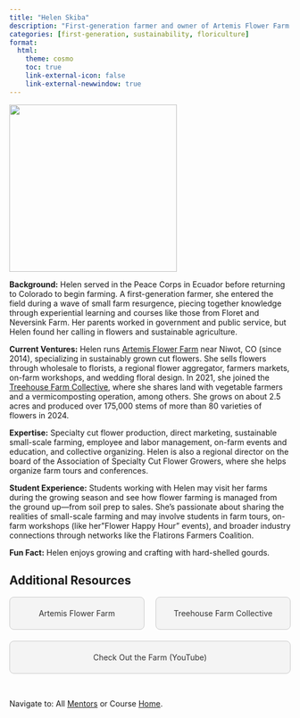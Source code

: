 ```yaml
---
title: "Helen Skiba"
description: "First-generation farmer and owner of Artemis Flower Farm."
categories: [first-generation, sustainability, floriculture]
format: 
  html: 
    theme: cosmo
    toc: true
    link-external-icon: false
    link-external-newwindow: true
---
```


![](helen-skiba.jpg){fig-align="left" width=300}

**Background:** Helen served in the Peace Corps in Ecuador before returning to Colorado to begin farming. A first-generation farmer, she entered the field during a wave of small farm resurgence, piecing together knowledge through experiential learning and courses like those from Floret and Neversink Farm. Her parents worked in government and public service, but Helen found her calling in flowers and sustainable agriculture.

**Current Ventures:** Helen runs [Artemis Flower Farm](https://www.artemisflowerfarm.com/)  near Niwot, CO (since 2014), specializing in sustainably grown cut flowers. She sells flowers through wholesale to florists, a regional flower aggregator, farmers markets, on-farm workshops, and wedding floral design. In 2021, she joined the [Treehouse Farm Collective](https://treehousefarmcollective.com/), where she shares land with vegetable farmers and a vermicomposting operation, among others. She grows on about 2.5 acres and produced over 175,000 stems of more than 80 varieties of flowers in 2024.

**Expertise:** Specialty cut flower production, direct marketing, sustainable small-scale farming, employee and labor management, on-farm events and education, and collective organizing. Helen is also a regional director on the board of the Association of Specialty Cut Flower Growers, where she helps organize farm tours and conferences.

**Student Experience:** Students working with Helen may visit her farms during the growing season and see how flower farming is managed from the ground up—from soil prep to sales. She’s passionate about sharing the realities of small-scale farming and may involve students in farm tours, on-farm workshops (like her"Flower Happy Hour" events), and broader industry connections through networks like the Flatirons Farmers Coalition.

**Fun Fact:** Helen enjoys growing and crafting with hard-shelled gourds.

## Additional Resources

```{=html}
<div style="display: flex; justify-content: space-between; gap: 20px; flex-wrap: wrap;">

  <a href="https://www.artemisflowerfarm.com/about" target="_blank" style="flex: 1; min-width: 200px; text-align: center; padding: 20px; background: #f4f4f4; border: 1px solid #ccc; text-decoration: none; color: #333; border-radius: 8px;">
    Artemis Flower Farm
  </a>

  <a href="https://treehousefarmcollective.com/" target="_blank" style="flex: 1; min-width: 200px; text-align: center; padding: 20px; background: #f4f4f4; border: 1px solid #ccc; text-decoration: none; color: #333; border-radius: 8px;">
    Treehouse Farm Collective
  </a>

  <a href="https://youtu.be/YC8nCCwFFKM" target="_blank" style="flex: 1; min-width: 200px; text-align: center; padding: 20px; background: #f4f4f4; border: 1px solid #ccc; text-decoration: none; color: #333; border-radius: 8px;">
    Check Out the Farm (YouTube)
  </a>

</div>
```

<br>

::: footer
Navigate to: All [Mentors](../mentors.qmd) or Course [Home](https://laurenchenarides.github.io/csu-arec-224/).
:::

